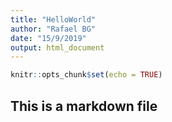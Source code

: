 ```yaml
---
title: "HelloWorld"
author: "Rafael BG"
date: "15/9/2019"
output: html_document
---
```


```r
knitr::opts_chunk$set(echo = TRUE)
```

## This is a markdown file
